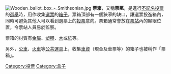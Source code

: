 {{Unreferenced|time=2020-06-28T23:31:37+00:00}}
[[File:Wooden_ballot_box_-_Smithsonian.jpg|thumb]]
{{投票}}
'''票箱'''，又稱'''票匭'''，是進行[[不記名投票|不記名投票]]的[[選舉|選舉]]時，用作收集[[選票|選票]]的[[箱子|箱子]]。票箱頂部有一個狹窄的缺口，讓選票投進箱內，同時可避免其他人可以看到選票上的[[投票|投票]]意向。票箱通常會放在[[票站|票站]]內的顯眼位置，令票站人員易於監察。

票箱的材質有[[金屬|金屬]]、[[塑膠|塑膠]]、[[木|木]]或[[紙|紙]]等。

另外，[[公共汽車|公車]]、[[火車|火車]]等[[公共運輸|公共運具]]上，收集[[車資|車資]]（現金及車票等）的箱子也被稱作「票箱」。

{{Commons category|Ballot boxes}}
{{選舉小作品}}

[[Category:投票|Category:投票]]
[[Category:盒子|Category:盒子]]